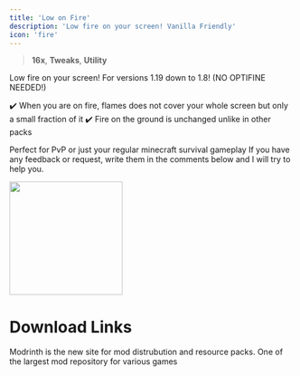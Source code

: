 ```yaml
---
title: 'Low on Fire'
description: 'Low fire on your screen! Vanilla Friendly'
icon: 'fire'
---
```


> <Icon icon="display" iconType="regular" /> **16x**, <Icon icon="pen-to-square" iconType="solid" /> **Tweaks**, <Icon icon="suitcase" iconType="regular" /> **Utility**

Low fire on your screen! For versions 1.19 down to 1.8! (NO OPTIFINE NEEDED!)

✔️ When you are on fire, flames does not cover your whole screen but only a small fraction of it ✔️ Fire on the ground is unchanged unlike in other packs

Perfect for PvP or just your regular minecraft survival gameplay If you have any feedback or request, write them in the comments below and I will try to help you.

<img height="200" noZoom src="/images/lof-1.png" />

# Download Links

<CardGroup cols={2}>
  <Card 
    title="Modrinth Download Link"
    icon= "download"
    href="https://modrinth.com/resourcepack/low-on-fire"
  >
    Modrinth is the new site for mod distrubution and resource packs.
  </Card>
  <Card
    title="Curseforge Download Link"
    icon="download"
    href="https://www.curseforge.com/minecraft/texture-packs/low-on-fire"
  >
    One of the largest mod repository for various games
  </Card>
</CardGroup>